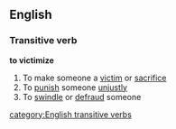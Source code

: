 ==English==
===Transitive verb===
'''to victimize'''
#To make someone a [[victim]] or [[sacrifice]]
#To [[punish]] someone [[unjustly]]
#To [[swindle]] or [[defraud]] someone
[[category:English transitive verbs]]